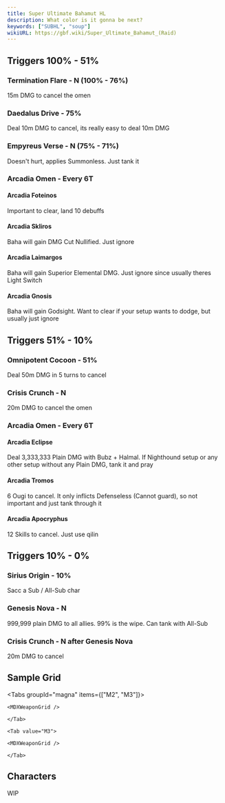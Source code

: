 ```yaml
---
title: Super Ultimate Bahamut HL
description: What color is it gonna be next?
keywords: ["SUBHL", "soup"]
wikiURL: https://gbf.wiki/Super_Ultimate_Bahamut_(Raid)
---
```



## Triggers 100% - 51%

### Termination Flare - N (100% - 76%)

15m DMG to cancel the omen

### Daedalus Drive - 75%

Deal 10m DMG to cancel, its really easy to deal 10m DMG

### Empyreus Verse - N (75% - 71%)

Doesn't hurt, applies Summonless. Just tank it

### Arcadia Omen - Every 6T

#### Arcadia Foteinos

Important to clear, land 10 debuffs

#### Arcadia Skliros

Baha will gain DMG Cut Nullified. Just ignore

#### Arcadia Laimargos

Baha will gain Superior Elemental DMG.
Just ignore since usually theres Light Switch

#### Arcadia Gnosis

Baha will gain Godsight.
Want to clear if your setup wants to dodge, but usually just ignore

## Triggers 51% - 10%

### Omnipotent Cocoon - 51%

Deal 50m DMG in 5 turns to cancel

### Crisis Crunch - N

20m DMG to cancel the omen

### Arcadia Omen - Every 6T

#### Arcadia Eclipse

Deal 3,333,333 Plain DMG with Bubz + Halmal.
If Nighthound setup or any other setup without any Plain DMG, tank it and pray

#### Arcadia Tromos

6 Ougi to cancel.
It only inflicts Defenseless (Cannot guard), so not important and just tank through it

#### Arcadia Apocryphus

12 Skills to cancel. Just use qilin

## Triggers 10% - 0%

### Sirius Origin - 10%

Sacc a Sub / All-Sub char

### Genesis Nova - N

999,999 plain DMG to all allies. 99% is the wipe. Can tank with All-Sub

### Crisis Crunch - N after Genesis Nova

20m DMG to cancel

## Sample Grid

<Tabs groupId="magna" items={["M2", "M3"]}>
	<Tab value="M2">

    <MDXWeaponGrid />

    </Tab>

    <Tab value="M3">

    <MDXWeaponGrid />

    </Tab>

</Tabs>

## Characters

WIP
